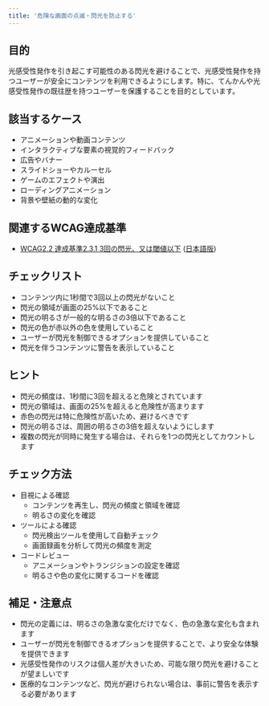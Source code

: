 ```yaml
---
title: '危険な画面の点滅・閃光を防止する'
---
```


## 目的

光感受性発作を引き起こす可能性のある閃光を避けることで、光感受性発作を持つユーザーが安全にコンテンツを利用できるようにします。特に、てんかんや光感受性発作の既往歴を持つユーザーを保護することを目的としています。

## 該当するケース

- アニメーションや動画コンテンツ
- インタラクティブな要素の視覚的フィードバック
- 広告やバナー
- スライドショーやカルーセル
- ゲームのエフェクトや演出
- ローディングアニメーション
- 背景や壁紙の動的な変化

## 関連するWCAG達成基準

- [WCAG2.2 達成基準2.3.1 3回の閃光、又は閾値以下](https://www.w3.org/WAI/WCAG22/Understanding/three-flashes-or-below-threshold) ([日本語版](https://waic.jp/translations/WCAG21/Understanding/three-flashes-or-below-threshold))

## チェックリスト

- コンテンツ内に1秒間で3回以上の閃光がないこと
- 閃光の領域が画面の25%以下であること
- 閃光の明るさが一般的な明るさの3倍以下であること
- 閃光の色が赤以外の色を使用していること
- ユーザーが閃光を制御できるオプションを提供していること
- 閃光を伴うコンテンツに警告を表示していること

## ヒント

- 閃光の頻度は、1秒間に3回を超えると危険とされています
- 閃光の領域は、画面の25%を超えると危険性が高まります
- 赤色の閃光は特に危険性が高いため、避けるべきです
- 閃光の明るさは、周囲の明るさの3倍を超えないようにします
- 複数の閃光が同時に発生する場合は、それらを1つの閃光としてカウントします

## チェック方法

- 目視による確認
  - コンテンツを再生し、閃光の頻度と領域を確認
  - 明るさの変化を確認
- ツールによる確認
  - 閃光検出ツールを使用して自動チェック
  - 画面録画を分析して閃光の頻度を測定
- コードレビュー
  - アニメーションやトランジションの設定を確認
  - 明るさや色の変化に関するコードを確認

## 補足・注意点

- 閃光の定義には、明るさの急激な変化だけでなく、色の急激な変化も含まれます
- ユーザーが閃光を制御できるオプションを提供することで、より安全な体験を提供できます
- 光感受性発作のリスクは個人差が大きいため、可能な限り閃光を避けることが望ましいです
- 医療的なコンテンツなど、閃光が避けられない場合は、事前に警告を表示する必要があります 